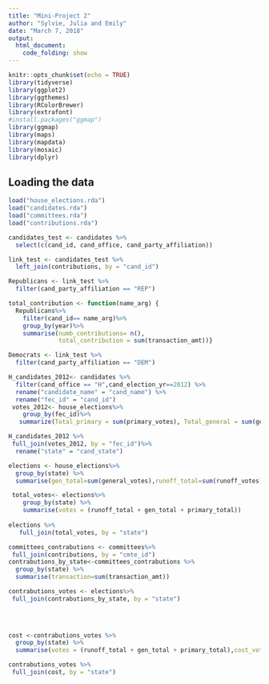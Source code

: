 ```yaml
---
title: "Mini-Project 2"
author: "Sylvie, Julia and Emily"
date: "March 7, 2018"
output: 
  html_document:
    code_folding: show
---
```

```r
knitr::opts_chunk$set(echo = TRUE)
library(tidyverse)
library(ggplot2)
library(ggthemes)
library(RColorBrewer)
library(extrafont)
#install.packages("ggmap")
library(ggmap)
library(maps)
library(mapdata)
library(mosaic)
library(dplyr)
```

## Loading the data

```r
load("house_elections.rda")
load("candidates.rda")
load("committees.rda")
load("contributions.rda")
```
 


```r
candidates_test <- candidates %>%
  select(c(cand_id, cand_office, cand_party_affiliation))

link_test <- candidates_test %>%
  left_join(contributions, by = "cand_id")

Republicans <- link_test %>%
  filter(cand_party_affiliation == "REP")
```

```r
total_contribution <- function(name_arg) {
  Republicans%>%
    filter(cand_id== name_arg)%>%
    group_by(year)%>%
    summarise(numb_contributions= n(),
              total_contribution = sum(transaction_amt))}
```

```r
Democrats <- link_test %>%
  filter(cand_party_affiliation == "DEM")

```


```r
H_candidates_2012<- candidates %>%
  filter(cand_office == "H",cand_election_yr==2012) %>%
  rename("candidate_name" = "cand_name") %>%
  rename("fec_id" = "cand_id") 
 votes_2012<- house_elections%>%
    group_by(fec_id)%>%
   summarize(Total_primary = sum(primary_votes), Total_general = sum(general_votes))
```

```r
H_candidates_2012 %>%
 full_join(votes_2012, by = "fec_id")%>% 
  rename("state" = "cand_state")
```


```r
elections <- house_elections%>%
  group_by(state) %>%
  summarise(gen_total=sum(general_votes),runoff_total=sum(runoff_votes), primary_total = sum(primary_votes))

 total_votes<- elections%>%
    group_by(state) %>%
    summarise(votes = (runoff_total + gen_total + primary_total)) 
  
elections %>%
   full_join(total_votes, by = "state")

committees_contrabutions <- committees%>%
 full_join(contributions, by = "cmte_id")
contrabutions_by_state<-committees_contrabutions %>%
  group_by(state) %>%
  summarise(transaction=sum(transaction_amt))  

contrabutions_votes <- elections%>%
 full_join(contrabutions_by_state, by = "state")

 
 
```


```r
cost <-contrabutions_votes %>%
  group_by(state) %>%
  summarise(votes = (runoff_total + gen_total + primary_total),cost_vote = transaction/votes)

contrabutions_votes %>%
 full_join(cost, by = "state")
```



